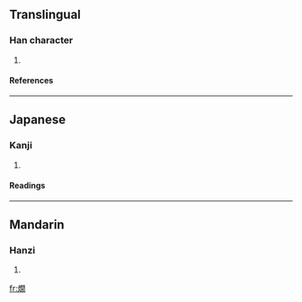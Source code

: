 {{see|爛}}

==Translingual==
===Han character===
{{Han char|rn=86|rad=火|as=12|sn=16|four=|canj=火日弓月 (FANB)}}
# {{defn|Han|sort=火12}}
====References====
{{Han ref|kx=0683.180|dkj=19431|dj=1096.020|hdz=32238.050|uh=71D7|ud=29143}}

----
==Japanese==
===Kanji===
{{ja-kanji|grade=|rs=火12}}
# {{defn|Japanese}} 
====Readings====
{{ja-readings|on=[[らん]] (ran)|kun=[[かん]] (kan)}}

----
==Mandarin==
===Hanzi===
{{cmn-hanzi|pin=[[dàng]] ([[dang4]]), [[làn]] ([[lan4]])|wg=tang<sup>4</sup>, lan<sup>4</sup>}}
# {{defn|Mandarin}}

[[fr:燗]]